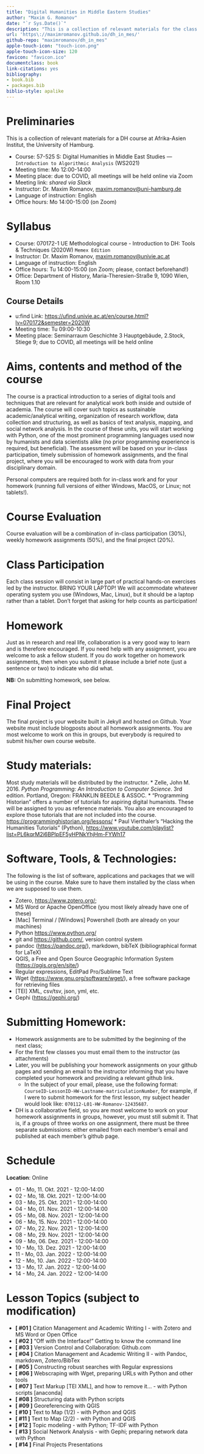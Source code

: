 ```yaml
--- 
title: "Digital Humanities in Middle Eastern Studies"
author: "Maxim G. Romanov"
date: "`r Sys.Date()`"
description: "This is a collection of relevant materials for the class '57-525 S: Digital Humanities in Middle East Studies --- Introduction to Algorithmic Analysis' (WS2021), offered at the University of Hamburg (Afrika-Asien Institut) and taught by Maxim G. Romanov"
url: 'https\://maximromanov.github.io/dh_in_mes/'
github-repo: "maximromanov/dh_in_mes"
apple-touch-icon: "touch-icon.png"
apple-touch-icon-size: 120
favicon: "favicon.ico"
documentclass: book
link-citations: yes
bibliography:
- book.bib
- packages.bib
biblio-style: apalike
---
```


# Preliminaries{-}

This is a collection of relevant materials for a DH course at Afrika-Asien Institut, the University of Hamburg.

* Course: 57-525 S: Digital Humanities in Middle East Studies --- `Introduction to Algorithmic Analysis` (WS2021)
* Meeting time: Mo 12:00-14:00
* Meeting place: due to COVID, all meetings will be held online via Zoom
* Meeting link: *shared via Slack*
* Instructor: Dr. Maxim Romanov, [maxim.romanov@uni-hamburg.de](maxim.romanov@uni-hamburg.de)
* Language of instruction: English
* Office hours: Mo 14:00-15:00 (on Zoom)

# Syllabus{-}

* Course: 070172-1 UE Methodological course - Introduction to DH: Tools & Techniques (2020W) `Memex Edition`
* Instructor: Dr. Maxim Romanov, [maxim.romanov@univie.ac.at](maxim.romanov@univie.ac.at)
* Language of instruction: English
* Office hours: Tu 14:00-15:00 (on Zoom; please, contact beforehand!)
* Office: Department of History,  Maria-Theresien-Straße 9, 1090 Wien, Room 1.10

## Course Details{-}

* u:find Link: <https://ufind.univie.ac.at/en/course.html?lv=070172&semester=2020W>
* Meeting time: Tu 09:00-10:30
* Meeting place: Seminarraum Geschichte 3 Hauptgebäude, 2.Stock, Stiege 9; due to COVID, all meetings will be held online

# Aims, contents and method of the course

The course is a practical introduction to a series of digital tools and techniques that are relevant for analytical work both inside and outside of academia. The course will cover such topics as sustainable academic/analytical writing, organization of research workflow, data collection and structuring, as well as basics of text analysis, mapping, and social network analysis. In the course of these units, you will start working with Python, one of the most prominent programming languages used now by humanists and data scientists alike (no prior programming experience is required, but beneficial). The assessment will be based on your in-class participation, timely submission of homework assignments, and the final project, where you will be encouraged to work with data from your disciplinary domain.

Personal computers are required both for in-class work and for your homework (running full versions of either Windows, MacOS, or Linux; not tablets!).

# Course Evaluation 

Course evaluation will be a combination of in-class participation (30%), weekly homework assignments (50%), and the final project (20%). 

# Class Participation

Each class session will consist in large part of practical hands-on exercises led by the instructor. BRING YOUR LAPTOP! We will accommodate whatever operating system you use (Windows, Mac, Linux), but it should be a laptop rather than a tablet. Don’t forget that asking for help counts as participation!

# Homework

Just as in research and real life, collaboration is a very good way to learn and is therefore encouraged. If you need help with any assignment, you are welcome to ask a fellow student. If you do work together on homework assignments, then when you submit it please include a brief note (just a sentence or two) to indicate who did what.

**NB:** On submitting homework, see below.

# Final Project

The final project is your website built in Jekyll and hosted on Github. Your website must include blogposts about all homework assignments. You are most welcome to work on this in groups, but everybody is required to submit his/her own course website.

# Study materials:

Most study materials will be distributed by the instructor.
* Zelle, John M. 2016. *Python Programming: An Introduction to Computer Science*. 3rd edition. Portland, Oregon: FRANKLIN BEEDLE & ASSOC.
* “Programming Historian” offers a number of tutorials for aspiring digital humanists. These will be assigned to you as reference materials. You also are encouraged to explore those tutorials that are not included into the course. <https://programminghistorian.org/lessons/>
* Paul Vierthaler's “Hacking the Humanities Tutorials” (Python), <https://www.youtube.com/playlist?list=PL6kqrM2i6BPIpEF5yHPNkYhjHm-FYWh17>

# Software, Tools, & Technologies:

The following is the list of software, applications and packages that we will be using in the course. Make sure to have them installed by the class when we are supposed to use them.

* Zotero, <https://www.zotero.org/>;
* MS Word or Apache OpenOffice (you most likely already have one of these)
* [Mac] Terminal / [Windows] Powershell (both are already on your machines)
* Python <https://www.python.org/>
* git and <https://github.com/>, version control system 
* pandoc (<https://pandoc.org/>), markdown, bibTeX (bibliographical format for LaTeX)
* QGIS, a Free and Open Source Geographic Information System (<https://qgis.org/en/site/>)
* Regular expressions, EditPad Pro/Sublime Text
* Wget (<https://www.gnu.org/software/wget/>), a free software package for retrieving files
* [TEI] XML, csv/tsv, json, yml, etc.
* Gephi (<https://gephi.org/>)

# Submitting Homework:

* Homework assignments are to be submitted by the beginning of the next class;
* For the first few classes you must email them to the instructor (as attachments)
* Later, you will be publishing your homework assignments on your github pages and sending an email to the instructor informing that you have completed your homework and providing a relevant github link.
	*  In the subject of your email, please, use the following format: `CourseID-LessonID-HW-Lastname-matriculationNumber`, for example, if I were to submit homework for the first lesson, my subject header would look like: `070112-L01-HW-Romanov-12435687`.
* DH is a collaborative field, so you are most welcome to work on your homework assignments in groups, however, you must still submit it. That is, if a groups of three works on one assignment, there must be three separate submissions: either emailed from each member’s email and published at each member’s github page.  

# Schedule

**Location**: Online

* 01 - Mo, 11. Okt. 2021 - 12:00-14:00
* 02 - Mo, 18. Okt. 2021 - 12:00-14:00
* 03 - Mo, 25. Okt. 2021 - 12:00-14:00
* 04 - Mo, 01. Nov. 2021 - 12:00-14:00
* 05 - Mo, 08. Nov. 2021 - 12:00-14:00
* 06 - Mo, 15. Nov. 2021 - 12:00-14:00
* 07 - Mo, 22. Nov. 2021 - 12:00-14:00
* 08 - Mo, 29. Nov. 2021 - 12:00-14:00
* 09 - Mo, 06. Dez. 2021 - 12:00-14:00
* 10 - Mo, 13. Dez. 2021 - 12:00-14:00
* 11 - Mo, 03. Jan. 2022 - 12:00-14:00
* 12 - Mo, 10. Jan. 2022 - 12:00-14:00
* 13 - Mo, 17. Jan. 2022 - 12:00-14:00
* 14 - Mo, 24. Jan. 2022 - 12:00-14:00

# Lesson Topics (subject to modification)

- **[ #01 ]** Citation Management and Academic Writing I - with Zotero and MS Word or Open Office
- **[ #02 ]** “Off with the Interface!” Getting to know the command line
- **[ #03 ]** Version Control and Collaboration: Github.com
- **[ #04 ]** Citation Management and Academic Writing II - with Pandoc, markdown, Zotero/BibTex
- **[ #05 ]** Constructing robust searches with Regular expressions
- **[ #06 ]** Webscraping with Wget, preparing URLs with Python and other tools
- **[ #07 ]** Text Markup [TEI XML], and how to remove it... - with Python scripts [anaconda]
- **[ #08 ]** Structuring data with Python scripts
- **[ #09 ]** Georeferencing with QGIS
- **[ #10 ]** Text to Map (1/2) - with Python and QGIS
- **[ #11 ]** Text to Map (2/2) - with Python and QGIS
- **[ #12 ]** Topic modeling - with Python; TF-IDF with Python
- **[ #13 ]** Social Network Analysis - with Gephi; preparing network data with Python
- **[ #14 ]** Final Projects Presentations

